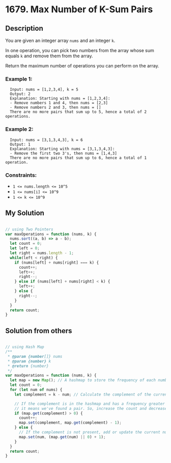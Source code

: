 # 1679. Max Number of K-Sum Pairs

## Description
You are given an integer array `nums` and an integer `k`.

In one operation, you can pick two numbers from the array whose sum equals `k` and remove them from the array.

Return the maximum number of operations you can perform on the array.

### Example 1:
```
  Input: nums = [1,2,3,4], k = 5
  Output: 2
  Explanation: Starting with nums = [1,2,3,4]:
  - Remove numbers 1 and 4, then nums = [2,3]
  - Remove numbers 2 and 3, then nums = []
  There are no more pairs that sum up to 5, hence a total of 2 operations.
```

### Example 2:
```
  Input: nums = [3,1,3,4,3], k = 6
  Output: 1
  Explanation: Starting with nums = [3,1,3,4,3]:
  - Remove the first two 3's, then nums = [1,4,3]
  There are no more pairs that sum up to 6, hence a total of 1 operation.
``` 

### Constraints:
- `1 <= nums.length <= 10^5`
- `1 <= nums[i] <= 10^9`
- `1 <= k <= 10^9`

## My Solution
```js

// using Two Pointers
var maxOperations = function (nums, k) {
  nums.sort((a, b) => a - b);
  let count = 0;
  let left = 0;
  let right = nums.length - 1;
  while(left < right) {
    if (nums[left] + nums[right] === k) {
      count++;
      left++;
      right--;
    } else if (nums[left] + nums[right] < k) {
      left++;
    } else {
      right--;
    }
  }
  return count;
}

```

## Solution from others
```js

// using Hash Map
/**
 * @param {number[]} nums
 * @param {number} k
 * @return {number}
 */
var maxOperations = function (nums, k) {
  let map = new Map(); // A hashmap to store the frequency of each number
  let count = 0;
  for (let num of nums) {
    let complement = k - num; // Calculate the complement of the current number that would sum up to k

    // If the complement is in the hashmap and has a frequency greater than 0,
    // it means we've found a pair. So, increase the count and decrease the frequency of the complement.
    if (map.get(complement) > 0) {
      count++;
      map.set(complement, map.get(complement) - 1);
    } else {
      // If the complement is not present, add or update the current number's frequency in the hashmap.
      map.set(num, (map.get(num) || 0) + 1);
    }
  }
  return count;
}

```